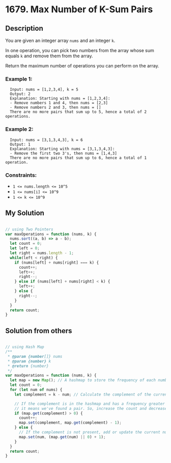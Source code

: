 # 1679. Max Number of K-Sum Pairs

## Description
You are given an integer array `nums` and an integer `k`.

In one operation, you can pick two numbers from the array whose sum equals `k` and remove them from the array.

Return the maximum number of operations you can perform on the array.

### Example 1:
```
  Input: nums = [1,2,3,4], k = 5
  Output: 2
  Explanation: Starting with nums = [1,2,3,4]:
  - Remove numbers 1 and 4, then nums = [2,3]
  - Remove numbers 2 and 3, then nums = []
  There are no more pairs that sum up to 5, hence a total of 2 operations.
```

### Example 2:
```
  Input: nums = [3,1,3,4,3], k = 6
  Output: 1
  Explanation: Starting with nums = [3,1,3,4,3]:
  - Remove the first two 3's, then nums = [1,4,3]
  There are no more pairs that sum up to 6, hence a total of 1 operation.
``` 

### Constraints:
- `1 <= nums.length <= 10^5`
- `1 <= nums[i] <= 10^9`
- `1 <= k <= 10^9`

## My Solution
```js

// using Two Pointers
var maxOperations = function (nums, k) {
  nums.sort((a, b) => a - b);
  let count = 0;
  let left = 0;
  let right = nums.length - 1;
  while(left < right) {
    if (nums[left] + nums[right] === k) {
      count++;
      left++;
      right--;
    } else if (nums[left] + nums[right] < k) {
      left++;
    } else {
      right--;
    }
  }
  return count;
}

```

## Solution from others
```js

// using Hash Map
/**
 * @param {number[]} nums
 * @param {number} k
 * @return {number}
 */
var maxOperations = function (nums, k) {
  let map = new Map(); // A hashmap to store the frequency of each number
  let count = 0;
  for (let num of nums) {
    let complement = k - num; // Calculate the complement of the current number that would sum up to k

    // If the complement is in the hashmap and has a frequency greater than 0,
    // it means we've found a pair. So, increase the count and decrease the frequency of the complement.
    if (map.get(complement) > 0) {
      count++;
      map.set(complement, map.get(complement) - 1);
    } else {
      // If the complement is not present, add or update the current number's frequency in the hashmap.
      map.set(num, (map.get(num) || 0) + 1);
    }
  }
  return count;
}

```